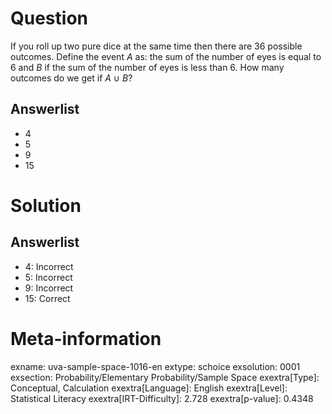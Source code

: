 Question
========

If you roll up two pure dice at the same time then there are 36 possible outcomes. Define the event *A* as: the sum of the number of eyes is equal to 6 and *B* if the sum of the number of eyes is less than 6. How many outcomes do we get if *A* ∪ *B*?

Answerlist
----------

* 4
* 5
* 9
* 15

Solution
========

Answerlist
----------

* 4: Incorrect
* 5: Incorrect
* 9: Incorrect
* 15: Correct

Meta-information
================
exname: uva-sample-space-1016-en
extype: schoice
exsolution: 0001
exsection: Probability/Elementary Probability/Sample Space
exextra[Type]: Conceptual, Calculation
exextra[Language]: English
exextra[Level]: Statistical Literacy
exextra[IRT-Difficulty]: 2.728
exextra[p-value]: 0.4348
